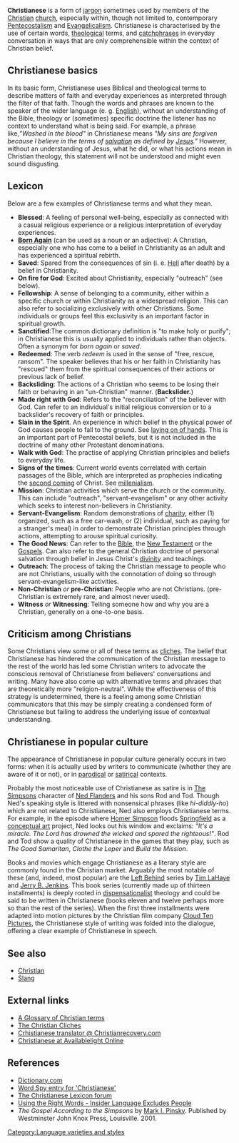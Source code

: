 '''Christianese'''  is a form of [[jargon]] sometimes used by members of the [[Christian]] [[church]], especially within, though not limited to, contemporary [[Pentecostalism]] and [[Evangelicalism]]. Christianese is characterised by the use of certain words, [[theological]] terms, and [[catchphrases]] in everyday conversation in ways that are only comprehensible within the context of Christian belief. 
==Christianese basics==
In its basic form, Christianese uses Biblical and theological terms to describe matters of faith and everyday experiences as interpreted through the filter of that faith. Though the words and phrases are known to the speaker of the wider language (e. g. [[English language|English]]), without an understanding of the Bible, theology or (sometimes) specific doctrine the listener has no context to understand what is being said.  For example, a phrase like,''"Washed in the blood"'' in Christianese means ''"My sins are forgiven because I believe in the terms of [[salvation]] as defined by [[Jesus]]."''  However, without an understanding of Jesus, what he did, or what his actions mean in Christian theology, this statement will not be understood and might even sound disgusting. 

==Lexicon==
Below are a few examples of Christianese terms and what they mean.

*'''Blessed''': A feeling of personal well-being, especially as connected with a casual religious experience or a religious interpretation of everyday experiences.
*'''[[Born Again]]''' (can be used as a noun or an adjective): A Christian, especially one who has come to a belief in Christianity as an adult and has experienced a spiritual rebirth.
*'''Saved''': Spared from the consequences of sin (i. e. [[Hell]] after death) by a belief in Christianity.
*'''On fire for God''': Excited about Christianity, especially "outreach" (see below).
*'''Fellowship''': A sense of belonging to a community, either within a specific church or within Christianity as a widespread religion.  This can also refer to socializing exclusively with other Christians.  Some individuals or groups feel this exclusivity is an important factor in spiritual growth.
*'''Sanctified''':The common dictionary definition is "to make holy or purify"; in Christianese this is usually applied to individuals rather than objects.  Often a synonym for ''born again'' or ''saved''.
*'''Redeemed''': The verb ''redeem'' is used in the sense of "free, rescue, ransom". The speaker believes that his or her faith in Christianity has "rescued" them from the spiritual consequences of their actions or previous lack of belief. 
*'''Backsliding''': The actions of a Christian who seems to be losing their faith or behaving in an "un-Christian" manner. ('''Backslider.''')
*'''Made right with God''': Refers to the "reconciliation" of the believer with God.  Can refer to an individual's initial religious conversion or to a backslider's recovery of faith or principles.
*'''Slain in the Spirit'''. An experience in which belief in the physical power of God causes people to fall to the ground. See [[laying on of hands]]. This is an important part of Pentecostal beliefs, but it is not included in the doctrine of many other Protestant denominations.
*'''Walk with God''': The practise of applying Christian principles and beliefs to everyday life.
*'''Signs of the times''': Current world events correlated with certain passages of the Bible, which are interpreted as prophecies indicating the [[second coming]] of Christ. See [[millenialism]].
*'''Mission''': Christian activities which serve the church or the community.  This can include "outreach", "servant-evangelism" or any other activity which seeks to interest non-believers in Christianity.
*'''Servant-Evangelism''': Random demonstrations of [[charity]], either (1) organized, such as a free car-wash, or (2) individual, such as paying for a stranger's meal) in order to demonstrate Christian principles through actions, attempting to arouse spiritual curiosity.
*'''The Good News''': Can refer to the [[Bible]], the [[New Testament]] or the [[Gospel]]s.  Can also refer to the general Christian doctrine of personal salvation through belief in Jesus Christ's [[divinity]] and teachings.
*'''Outreach''': The process of taking the Christian message to people who are not Christians, usually with the connotation of doing so through servant-evangelism-like activities.
*'''Non-Christian''' ''or'' '''pre-Christian''': People who are not Christians. (pre-Christian is extremely rare, and almost never used).
*'''Witness''' ''or'' '''Witnessing''': Telling someone how and why you are a Christian, generally on a one-to-one basis.

==Criticism among Christians==
Some Christians view some or all of these terms as [[cliche]]s. The belief that Christianese has hindered the communication of the Christian message to the rest of the world has led some Christian writers to advocate the conscious removal of Christianese from believers' conversations and writing.  Many have also come up with alternative terms and phrases that are theoretically more "religion-neutral".  While the effectiveness of this strategy is undetermined, there is a feeling among some Christian communicators that this may be simply creating a condensed form of Christianese but failing to address the underlying issue of contextual understanding.


==Christianese in popular culture==
The appearance of Christianese in popular culture generally occurs in two forms: when it is actually used by writers to communicate (whether they are aware of it or not), or in [[parody|parodical]] or [[satire|satirical]] contexts.

Probably the most noticeable use of Christianese as satire is in [[The Simpsons]] character of [[Ned Flanders]] and his sons Rod and Tod. Though Ned's speaking style is littered with nonsensical phrases (like ''hi-diddly-ho'') which are not related to Christianese, Ned also employs Christianese terms. For example, in the episode where [[Homer Simpson]] floods [[Springfield]] as a [[conceptual art]] project, Ned looks out his window and exclaims: ''"It's a miracle. The Lord has drowned the wicked and spared the righteous!"''. Rod and Tod show a quality of Christianese in the games that they play, such as ''The Good Samaritan'', ''Clothe the Leper'' and ''Build the Mission''.

Books and movies which engage Christianese as a literary style are commonly found in the Christian market. Arguably the most notable of these (and, indeed, most popular) are the [[Left Behind]] series by [[Tim LaHaye]] and [[Jerry B. Jenkins]]. This book series (currently made up of thirteen installments) is deeply rooted in [[dispensationalist]] theology and could be said to be written in Christianese (books eleven and twelve perhaps more so than the rest of the series). When the first three installments were adapted into motion pictures by the Christian film company [[Cloud Ten Pictures]], the Christianese style of writing was folded into the dialogue, offering a clear example of Christianese in speech.

==See also==
*[[Christian]]
*[[Slang]]

==External links==
* [http://ks.essortment.com/glossarychristi_rtdp.htm A Glossary of Christian terms]
* [http://www.jcsm.org/biblelessons/cliches.htm The Christian Cliches]
* [http://www.christianrecovery.com/vb/archive/index.php/t-17.html Crhistianese translator @ Christianrecovery.com]
* [http://www.availablelightonline.com/christianese.html Christianese at Availablelight Online]

== References ==
* [http://www.dictionary.com Dictionary.com]
* [http://www.wordspy.com/words/Christianese.asp Word Spy entry for 'Christianese']
* [http://lexicon.rail.com/phpLexicon/ The Christianese Lexicon forum]
* [http://www.gospelcom.net/guide/resources/jargon.php Using the Right Words - Insider Language Excludes People]
* ''The Gospel According to the Simpsons'' by [[Mark I. Pinsky]]. Published by Westminster John Knox Press, Louisville. 2001.

[[Category:Language varieties and styles]]